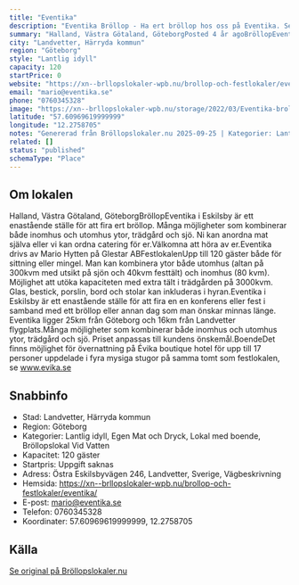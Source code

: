 ```yaml
---
title: "Eventika"
description: "Eventika Bröllop - Ha ert bröllop hos oss på Eventika. Se vår fina Bröllopslokal. Skicka gärna en förfrågan så hjälper vi Er!"
summary: "Halland, Västra Götaland, GöteborgPosted 4 år agoBröllopEventika i Eskilsby är ett enastående ställe för att fira ert bröllop. Många möjligheter som kombinerar både inomhus och utomhus ytor, trädgård…"
city: "Landvetter, Härryda kommun"
region: "Göteborg"
style: "Lantlig idyll"
capacity: 120
startPrice: 0
website: "https://xn--brllopslokaler-wpb.nu/brollop-och-festlokaler/eventika/"
email: "mario@eventika.se"
phone: "0760345328"
image: "https://xn--brllopslokaler-wpb.nu/storage/2022/03/Eventika-brolloposlokal-goteborg-vastra-gotaland-brollop-festlokal.webp"
latitude: "57.60969619999999"
longitude: "12.2758705"
notes: "Genererad från Bröllopslokaler.nu 2025-09-25 | Kategorier: Lantlig idyll, Egen Mat och Dryck, Lokal med boende, Bröllopslokal Vid Vatten"
related: []
status: "published"
schemaType: "Place"
---
```


## Om lokalen

Halland, Västra Götaland, GöteborgBröllopEventika i Eskilsby är ett enastående ställe för att fira ert bröllop. Många möjligheter som kombinerar både inomhus och utomhus ytor, trädgård och sjö. Ni kan anordna mat själva eller vi kan ordna catering för er.Välkomna att höra av er.Eventika drivs av Mario Hytten på Glestar ABFestlokalenUpp till 120 gäster både för sittning eller mingel. Man kan kombinera ytor både utomhus (altan på 300kvm med utsikt på sjön och 40kvm festtält) och inomhus (80 kvm). Möjlighet att utöka kapaciteten med extra tält i trädgården på 3000kvm. Glas, bestick, porslin, bord och stolar kan inkluderas i hyran.Eventika i Eskilsby är ett enastående ställe för att fira en en konferens eller fest i samband med ett bröllop eller annan dag som man önskar minnas länge. Eventika ligger 25km från Göteborg och 16km från Landvetter flygplats.Många möjligheter som kombinerar både inomhus och utomhus ytor, trädgård och sjö. Priset anpassas till kundens önskemål.BoendeDet finns möjlighet för övernattning på Évika boutique hotel för upp till 17 personer uppdelade i fyra mysiga stugor på samma tomt som festlokalen, se www.evika.se

## Snabbinfo

- Stad: Landvetter, Härryda kommun
- Region: Göteborg
- Kategorier: Lantlig idyll, Egen Mat och Dryck, Lokal med boende, Bröllopslokal Vid Vatten
- Kapacitet: 120 gäster
- Startpris: Uppgift saknas
- Adress: Östra Eskilsbyvägen 246, Landvetter, Sverige, Vägbeskrivning
- Hemsida: https://xn--brllopslokaler-wpb.nu/brollop-och-festlokaler/eventika/
- E-post: mario@eventika.se
- Telefon: 0760345328
- Koordinater: 57.60969619999999, 12.2758705

## Källa

[Se original på Bröllopslokaler.nu](https://xn--brllopslokaler-wpb.nu/brollop-och-festlokaler/eventika/)
